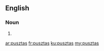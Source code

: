 ==English==

===Noun===
{{head|en|noun plural form}}

# {{plural of|puszta|lang=en}}

[[ar:pusztas]]
[[fr:pusztas]]
[[ku:pusztas]]
[[my:pusztas]]